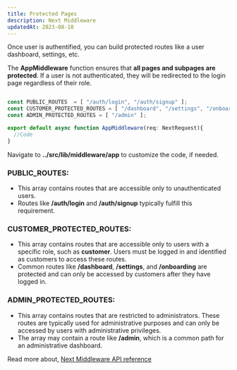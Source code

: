 ```yaml
---
title: Protected Pages
description: Next Middleware
updatedAt: 2023-08-18
---
```


Once user is authentified, you can build protected routes like a user dashboard, settings, etc.


The **AppMiddleware** function ensures that **all pages and subpages are protected**. If a user is not authenticated, they will be redirected to the login page regardless of their role.

``` js

const PUBLIC_ROUTES  = [ "/auth/login", "/auth/signup" ];
const CUSTOMER_PROTECTED_ROUTES = [ "/dashboard", "/settings", "/onboarding" ];
const ADMIN_PROTECTED_ROUTES = [ "/admin" ];

export default async function AppMiddleware(req: NextRequest){
  //Code
}

```

Navigate to **../src/lib/middleware/app** to customize the code, if needed.


### PUBLIC_ROUTES:

* This array contains routes that are accessible only to unauthenticated users.
* Routes like **/auth/login** and **/auth/signup** typically fulfill this requirement.

### CUSTOMER_PROTECTED_ROUTES:

* This array contains routes that are accessible only to users with a specific role, such as **customer**. Users must be logged in and identified as customers to access these routes.
* Common routes like **/dashboard**, **/settings**, and **/onboarding** are protected and can only be accessed by customers after they have logged in.


### ADMIN_PROTECTED_ROUTES:

* This array contains routes that are restricted to administrators. These routes are typically used for administrative purposes and can only be accessed by users with administrative privileges.
* The array may contain a route like **/admin**, which is a common path for an administrative dashboard.

Read more about, [Next Middleware API reference](https://nextjs.org/docs/app/building-your-application/routing/middleware)
